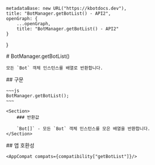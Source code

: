 
    metadataBase: new URL("https://kbotdocs.dev"),
    title: "BotManager.getBotList() - API2",
    openGraph: {
        ...openGraph,
        title: "BotManager.getBotList() - API2"
    }
}

<Section>
    # BotManager.getBotList()

    모든 `Bot` 객체 인스턴스를 배열로 반환합니다.
</Section>
<Section>
    ## 구문

    ~~~js
    BotManager.getBotList();
    ~~~

    <Section>
        ### 반환값

        `Bot[]` - 모든 `Bot` 객체 인스턴스를 모은 배열을 반환합니다.
    </Section>
</Section>
<Section>
    ## 앱 호환성

    <AppCompat compats={compatibility["getBotList"]}/>
</Section>
